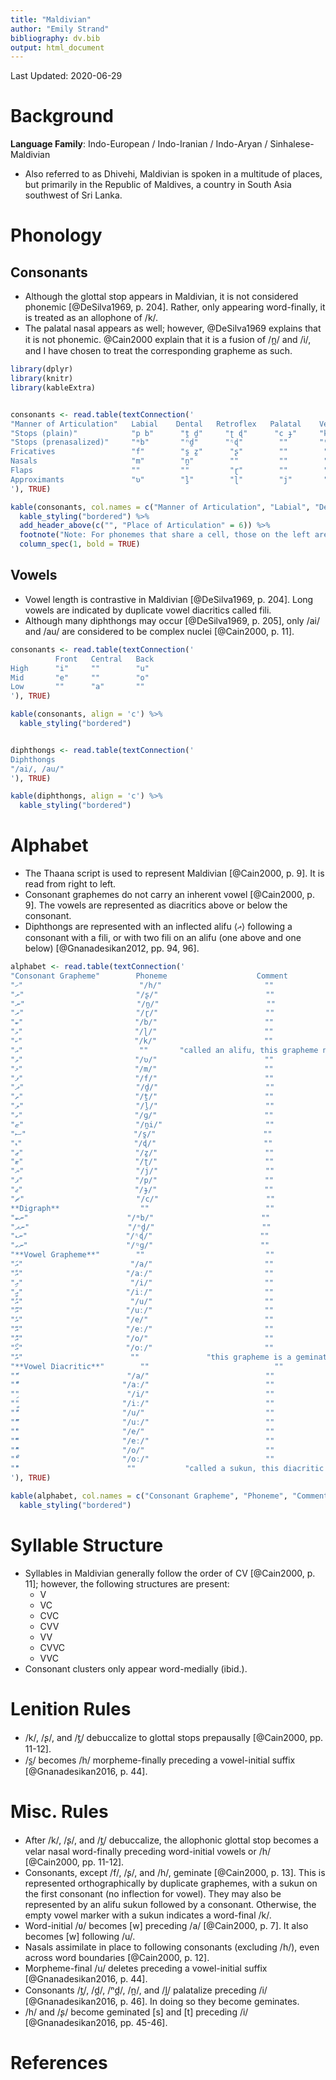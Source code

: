 ```yaml
---
title: "Maldivian"
author: "Emily Strand"
bibliography: dv.bib
output: html_document
---
```


Last Updated: 2020-06-29

# Background

**Language Family**: Indo-European / Indo-Iranian / Indo-Aryan / Sinhalese-Maldivian

* Also referred to as Dhivehi, Maldivian is spoken in a multitude of places, but primarily in the Republic of Maldives, a country in South Asia southwest of Sri Lanka.

# Phonology

## Consonants

* Although the glottal stop appears in Maldivian, it is not considered phonemic [@DeSilva1969, p. 204]. Rather, only appearing word-finally, it is treated as an allophone of /k/.
* The palatal nasal appears as well; however, @DeSilva1969 explains that it is not phonemic. @Cain2000 explain that it is a fusion of /n̪/ and /i/, and I have chosen to treat the corresponding grapheme as such.

```r

library(dplyr)
library(knitr)
library(kableExtra)


consonants <- read.table(textConnection('
"Manner of Articulation"   Labial    Dental   Retroflex   Palatal    Velar   Glottal
"Stops (plain)"            "p b"      "t̪ d̪"     "ʈ ɖ"      "c ɟ"     "k ɡ"   ""
"Stops (prenasalized)"     "ᵐb"       "ⁿd̪"      "ᶯɖ"        ""       "ᵑɡ"    ""
Fricatives                 "f"        "s̪ z̪"      "ʂ"        ""        ""     "h"
Nasals                     "m"        "n̪"        ""         ""        ""     ""
Flaps                      ""         ""         "ɽ"        ""        ""     ""
Approximants               "ʋ"        "l̪"        "ɭ"        "j"       ""     ""
'), TRUE)

kable(consonants, col.names = c("Manner of Articulation", "Labial", "Dental", "Retroflex", "Palatal", "Velar", "Glottal"), align = 'c') %>%
  kable_styling("bordered") %>%
  add_header_above(c("", "Place of Articulation" = 6)) %>%
  footnote("Note: For phonemes that share a cell, those on the left are voiceless and those on the right are voiced.", general_title = "") %>%
  column_spec(1, bold = TRUE)
```

## Vowels

* Vowel length is contrastive in Maldivian [@DeSilva1969, p. 204]. Long vowels are indicated by duplicate vowel diacritics called fili.
* Although many diphthongs may occur [@DeSilva1969, p. 205], only /ai/ and /au/ are considered to be complex nuclei [@Cain2000, p. 11].

```r
consonants <- read.table(textConnection('
          Front   Central   Back
High      "i"     ""        "u"
Mid       "e"     ""        "o"
Low       ""      "a"       ""
'), TRUE)

kable(consonants, align = 'c') %>%
  kable_styling("bordered")


diphthongs <- read.table(textConnection('
Diphthongs
"/ai/, /au/"
'), TRUE)

kable(diphthongs, align = 'c') %>%
  kable_styling("bordered")
```

# Alphabet

* The Thaana script is used to represent Maldivian [@Cain2000, p. 9]. It is read from right to left.
* Consonant graphemes do not carry an inherent vowel [@Cain2000, p. 9]. The vowels are represented as diacritics above or below the consonant.
* Diphthongs are represented with an inflected alifu ⟨އ⟩ following a consonant with a fili, or with two fili on an alifu (one above and one below) [@Gnanadesikan2012, pp. 94, 96].

```r

alphabet <- read.table(textConnection('
"Consonant Grapheme"        Phoneme                    Comment
"ހ"                          "/h/"                       ""
"ށ"                         "/ʂ/"                        ""
"ނ"                         "/n̪/"                        ""
"ރ"                         "/ɽ/"                        ""
"ބ"                         "/b/"                        ""
"ޅ"                         "/ɭ/"                        ""
"ކ"                         "/k/"                        ""
"އ"                          ""       "called an alifu, this grapheme needs inflection from fili to have phonemic value [@Cain2000, p. 9]"
"ވ"                         "/ʋ/"                        ""
"މ"                         "/m/"                        ""
"ފ"                         "/f/"                        ""
"ދ"                         "/d̪/"                        ""
"ތ"                         "/t̪/"                        ""
"ލ"                         "/l̪/"                        ""
"ގ"                         "/ɡ/"                        ""
"ޏ"                         "/n̪i/"                       ""
"ސ"                        "/s̪/"                        ""
"ޑ"                         "/ɖ/"                        ""
"ޒ"                         "/z̪/"                        ""
"ޓ"                         "/ʈ/"                        ""
"ޔ"                         "/j/"                        ""
"ޕ"                         "/p/"                        ""
"ޖ"                         "/ɟ/"                        ""
"ޗ"                         "/c/"                        ""
**Digraph**                  ""                          ""
"ނބ"                      "/ᵐb/"                        ""
"ނދ"                      "/ⁿd̪/"                        ""
"ނޑ"                      "/ᶯɖ/"                        ""
"ނގ"                      "/ᵑɡ/"                        ""
"**Vowel Grapheme**"        ""                           ""
"އަ"                        "/a/"                         ""
"އާ"                       "/aː/"                         ""
"އި"                        "/i/"                         ""
"އީ"                       "/iː/"                         ""
"އު"                        "/u/"                         ""
"އޫ"                       "/uː/"                         ""
"އެ"                       "/e/"                          ""
"އޭ"                       "/eː/"                         ""
"އޮ"                       "/o/"                          ""
"އޯ"                       "/oː/"                         ""
"އް"                        ""               "this grapheme is a geminate marker or /k/ word-finally (see Misc. Rules below)"
"**Vowel Diacritic**"        ""                            ""
"ަ"                        "/a/"                          ""
"ާ"                       "/aː/"                          ""
"ި"                        "/i/"                          ""
"ީ"                       "/iː/"                          ""
"ު"                       "/u/"                           ""
"ޫ"                       "/uː/"                          ""
"ެ"                       "/e/"                           ""
"ޭ"                       "/eː/"                          ""
"ޮ"                       "/o/"                           ""
"ޯ"                       "/oː/"                          ""
"ް"                        ""           "called a sukun, this diacritic indicates that the base character is vowel-less [@Cain2000, p. 9]"
'), TRUE)

kable(alphabet, col.names = c("Consonant Grapheme", "Phoneme", "Comment"), align = 'c') %>%
  kable_styling("bordered")
```

# Syllable Structure

* Syllables in Maldivian generally follow the order of CV [@Cain2000, p. 11]; however, the following structures are present:
    - V
    - VC
    - CVC
    - CVV
    - VV
    - CVVC
    - VVC
* Consonant clusters only appear word-medially (ibid.).

# Lenition Rules

* /k/, /ʂ/, and /t̪/ debuccalize to glottal stops prepausally [@Cain2000, pp. 11-12].
* /s̪/ becomes /h/ morpheme-finally preceding a vowel-initial suffix [@Gnanadesikan2016, p. 44].

# Misc. Rules

* After /k/, /ʂ/, and /t̪/ debuccalize, the allophonic glottal stop becomes a velar nasal word-finally preceding word-initial vowels or /h/ [@Cain2000, pp. 11-12].
* Consonants, except /f/, /ʂ/, and /h/, geminate [@Cain2000, p. 13]. This is represented orthographically by duplicate graphemes, with a sukun on the first consonant (no inflection for vowel). They may also be represented by an alifu sukun followed by a consonant. Otherwise, the empty vowel marker with a sukun indicates a word-final /k/.
* Word-initial /ʋ/ becomes [w] preceding /a/ [@Cain2000, p. 7]. It also becomes [w] following /u/.
* Nasals assimilate in place to following consonants (excluding /h/), even across word boundaries [@Cain2000, p. 12].
* Morpheme-final /u/ deletes preceding a vowel-initial suffix  [@Gnanadesikan2016, p. 44].
* Consonants /t̪/, /d̪/, /ⁿd̪/, /n̪/, and /l̪/ palatalize preceding /i/ [@Gnanadesikan2016, p. 46]. In doing so they become geminates.
* /h/ and /ʂ/ become geminated [s] and [t] preceding /i/ [@Gnanadesikan2016, pp. 45-46].

# References
